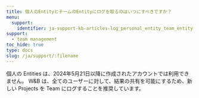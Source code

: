 ```yaml
---
title: 個人のEntityとチームのEntityにログを取るのはいつにすべきですか？
menu:
  support:
    identifier: ja-support-kb-articles-log_personal_entity_team_entity
support:
  - team management
toc_hide: true
type: docs
slug: /ja/support/:filename
---
```

個人の Entities は、2024年5月21日以降に作成されたアカウントでは利用できません。 W&B は、全てのユーザーに対して、結果の共有を可能にするため、新しい Projects を Team にログすることを推奨しています。